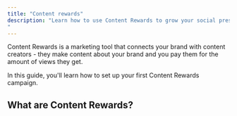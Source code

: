 ```yaml
---
title: "Content rewards"
description: "Learn how to use Content Rewards to grow your social presence
"
---
```


Content Rewards is a marketing tool that connects your brand with content creators - they make content about your brand and you pay them for the amount of views they get.

In this guide, you'll learn how to set up your first Content Rewards campaign.

## What are Content Rewards?
